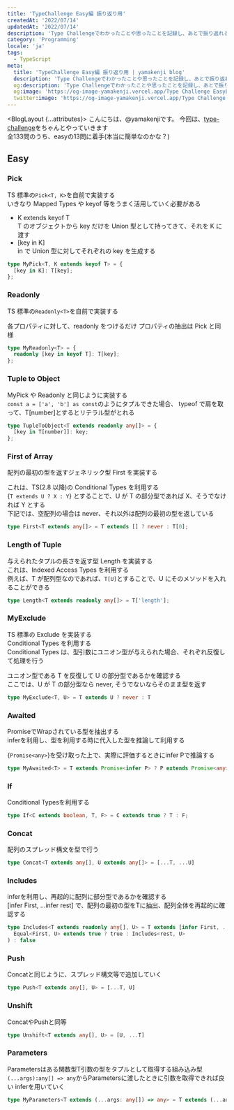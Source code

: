 ```yaml
---
title: 'TypeChallenge Easy編 振り返り用'
createdAt: '2022/07/14'
updatedAt: '2022/07/14'
description: 'Type Challengeでわかったことや思ったことを記録し、あとで振り返れるようにする'
category: 'Programming'
locale: 'ja'
tags:
  - TypeScript
meta:
  title: 'TypeChallenge Easy編 振り返り用 | yamakenji blog'
  description: 'Type Challengeでわかったことや思ったことを記録し、あとで振り返れるようにする'
  og:description: 'Type Challengeでわかったことや思ったことを記録し、あとで振り返れるようにする'
  og:image: 'https://og-image-yamakenji.vercel.app/Type Challenge Easy編 振り返り用.png'
  twitter:image: 'https://og-image-yamakenji.vercel.app/Type Challenge Easy編 振り返り用.png'
---
```



<BlogLayout {...attributes}>
こんにちは、@yamakenjiです。
今回は、[type-challenge](https://github.com/type-challenges/type-challenges)をちゃんとやっていきます  
全133問のうち、easyの13問に着手(本当に簡単なのかな？)  

## Easy
### Pick

TS 標準の`Pick<T, K>`を自前で実装する  
いきなり Mapped Types や keyof 等をうまく活用していく必要がある  

- K extends keyof T  
  T のオブジェクトから key だけを Union 型として持ってきて、それを K に渡す
- [key in K]  
  in で Union 型に対してそれぞれの key を生成する

```ts file="mypick.ts"
type MyPick<T, K extends keyof T> = {
  [key in K]: T[key];
};
```

### Readonly

TS 標準の`Readonly<T>`を自前で実装する

各プロパティに対して、readonly をつけるだけ
プロパティの抽出は Pick と同様

```ts file="myreadonly.ts"
type MyReadonly<T> = {
  readonly [key in keyof T]: T[key];
};
```

### Tuple to Object

MyPick や Readonly と同じように実装する  
`const a = ['a', 'b'] as const`のようにタプルできた場合、
typeof で肩を取って、T[number]とするとリテラル型がとれる

```ts file="Tuple.ts" {
type TupleToObject<T extends readonly any[]> = {
  [key in T[number]]: key;
};
```

### First of Array

配列の最初の型を返すジェネリック型 First を実装する

これは、TS(2.8 以降)の Conditional Types を利用する  
{`T extends U ? X : Y`} とすることで、U が T の部分型であれば X、そうでなければ Y とする  
下記では、空配列の場合は never、それ以外は配列の最初の型を返している

```ts file="first.ts"
type First<T extends any[]> = T extends [] ? never : T[0];
```

### Length of Tuple

与えられたタプルの長さを返す型 Length を実装する  
これは、Indexed Access Types を利用する  
例えば、T が配列型なのであれば、`T[U]`とすることで、U にそのメソッドを入れることができる

```ts file="length.ts"
type Length<T extends readonly any[]> = T['length'];
```

### MyExclude

TS 標準の Exclude を実装する  
Conditional Types を利用する  
Conditional Types は、型引数にユニオン型が与えられた場合、それぞれ反復して処理を行う

ユニオン型である T を反復して U の部分型であるかを確認する  
ここでは、U が T の部分型なら never, そうでないならそのまま型を返す  

```ts file="myExclude.ts"
type MyExclude<T, U> = T extends U ? never : T
```

### Awaited
PromiseでWrapされている型を抽出する  
inferを利用し、型を利用する時に代入した型を推論して利用する  

{`Promise<any>`}を受け取った上で、実際に評価するときにinfer Pで推論する

```ts file="awaited.ts"
type MyAwaited<T> = T extends Promise<infer P> ? P extends Promise<any> ? MyAwaited<P> : P : error;
```

### If
Conditional Typesを利用する

```ts file="if.ts"
type If<C extends boolean, T, F> = C extends true ? T : F;
```

### Concat
配列のスプレッド構文を型で行う  

```ts file="concat.ts"
type Concat<T extends any[], U extends any[]> = [...T, ...U]
```

### Includes
inferを利用し、再起的に配列に部分型であるかを確認する  
[infer First, ...infer rest] で、配列の最初の型をTに抽出、配列全体を再起的に確認する  

```ts file="includes.ts"
type Includes<T extends readonly any[], U> = T extends [infer First, ...infer rest] ? (
  Equal<First, U> extends true ? true : Includes<rest, U>
) : false
```

### Push
Concatと同じように、スプレッド構文等で追加していく

```ts file="push.ts"
type Push<T extends any[], U> = [...T, U]
```

### Unshift
ConcatやPushと同等

```ts file="unshift.ts"
type Unshift<T extends any[], U> = [U, ...T]
```

### Parameters
Parametersはある関数型T引数の型をタプルとして取得する組み込み型
`(...args):any[] => any`からParametersに渡したときに引数を取得できれば良い
inferを用いていく

```ts file="Parameters"
type MyParameters<T extends (...args: any[]) => any> = T extends (...args: infer U) => any ? U : never
```

</BlogLayout>
